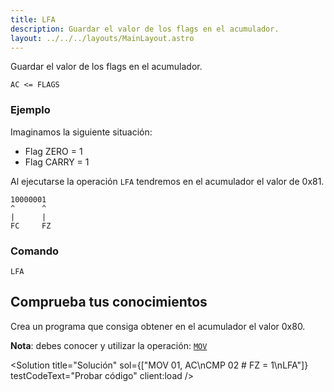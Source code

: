 ```yaml
---
title: LFA
description: Guardar el valor de los flags en el acumulador.
layout: ../../../layouts/MainLayout.astro
---
```



Guardar el valor de los flags en el acumulador.

```
AC <= FLAGS
```

### Ejemplo

Imaginamos la siguiente situación:
* Flag ZERO = 1
* Flag CARRY = 1

Al ejecutarse la operación `LFA` tendremos en el acumulador el valor de 0x81.

```
10000001
^      ^
|      |
FC     FZ
```

### Comando

```
LFA
```

## Comprueba tus conocimientos

Crea un programa que consiga obtener en el acumulador el valor 0x80.

**Nota**: debes conocer y utilizar la operación: [`MOV`](/es/operations/MOV)

<Solution title="Solución" sol={["MOV 01, AC\nCMP 02 # FZ = 1\nLFA"]} testCodeText="Probar código" client:load />